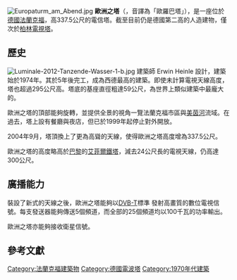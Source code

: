 {{Unreferenced|time=2022-02-15T00:11:33+00:00}}
{{coord|50|8|7|N|8|39|17|E|display=title}}
[[File:Europaturm_am_Abend.jpg|thumb]]
'''歐洲之塔'''（{{lang-de|Europaturm}}，音譯為「歐羅巴塔」），是一座位於[[德國|德國]][[法蘭克福|法蘭克福]]，高337.5公尺的電信塔。截至目前仍是德國第二高的人造建物，僅次於[[柏林電視塔|柏林電視塔]]。

==歷史==

[[File:Luminale-2012-Tanzende-Wasser-1-b.jpg|thumb]]
建築師 Erwin Heinle 設計，建築始於1974年。其於5年後完工，成為西德最高的建築。即使未計算電視天線高度，塔也超過295公尺高。塔底的基座直徑粗達59公尺，為世界上類似建築中最龐大的。

歐洲之塔的頂部能夠旋轉，並提供全景的視角一覽法蘭克福市區與[[美茵河|美茵河]]流域。在過去，塔上設有餐廳與夜店，但已於1999年起停止對外開放。 

2004年9月，塔頂換上了更為高聳的天線，使得歐洲之塔高度增為337.5公尺。

歐洲之塔的高度略高於[[巴黎|巴黎]]的[[艾菲爾鐵塔|艾菲爾鐵塔]]，減去24公尺長的電視天線，仍高達300公尺。

==廣播能力==
裝設了新式的天線之後，歐洲之塔能夠以[[DVB|DVB-T]]標準 發射高畫質的數位電視信號。每支發送器能夠傳送5個頻道，而全部的25個頻道均以100千瓦的功率輸出。

歐洲之塔亦能夠接收衛星信號。

==參考文獻==
{{reflist}}

[[Category:法蘭克福建築物|Category:法蘭克福建築物]]
[[Category:德國電波塔|Category:德國電波塔]]
[[Category:1970年代建築|Category:1970年代建築]]